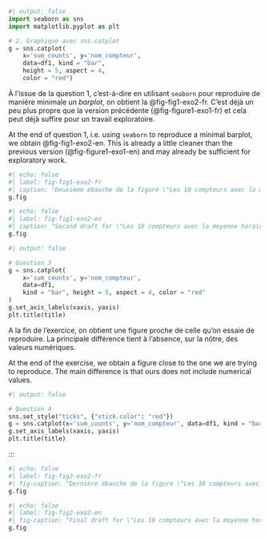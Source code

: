 ```python
#| output: false
import seaborn as sns
import matplotlib.pyplot as plt

# 2. Graphique avec sns.catplot
g = sns.catplot(
    x='sum_counts', y='nom_compteur',
    data=df1, kind = "bar",
    height = 5, aspect = 4,
    color = "red")
```

::: {.content-visible when-profile="fr"}
À l'issue de la question 1, c'est-à-dire en utilisant `seaborn` pour reproduire de manière minimale un _barplot_, on obtient la @fig-fig1-exo2-fr. C'est déjà un peu plus propre que la version précédente (@fig-figure1-exo1-fr) et cela peut déjà suffire pour un travail exploratoire.
:::

::: {.content-visible when-profile="en"}
At the end of question 1, i.e. using `seaborn` to reproduce a minimal barplot, we obtain @fig-fig1-exo2-en. This is already a little cleaner than the previous version (@fig-figure1-exo1-en) and may already be sufficient for exploratory work.
:::

::: {.content-visible when-profile="fr"}

```python
#| echo: false
#| label: fig-fig1-exo2-fr
#| caption: "Deuxième ébauche de la figure \"Les 10 compteurs avec la moyenne horaire la plus élevée\""
g.fig
```

:::


::: {.content-visible when-profile="en"}

```python
#| echo: false
#| label: fig-fig1-exo2-en
#| caption: "Second draft for \"Les 10 compteurs avec la moyenne horaire la plus élevée\""
g.fig
```

:::


```python
#| output: false

# Question 3
g = sns.catplot(
    x='sum_counts', y='nom_compteur',
    data=df1,
    kind = "bar", height = 5, aspect = 4, color = "red"
)
g.set_axis_labels(xaxis, yaxis)
plt.title(title)
```

::: {.content-visible when-profile="fr"}
A la fin de l'exercice, on obtient une figure proche de celle qu'on essaie de reproduire. La principale différence tient à l'absence, sur la nôtre, des valeurs numériques.
:::

::: {.content-visible when-profile="en"}
At the end of the exercise, we obtain a figure close to the one we are trying to reproduce. The main difference is that ours does not include numerical values.
:::

```python
#| output: false

# Question 4
sns.set_style("ticks", {"xtick.color": "red"})
g = sns.catplot(x='sum_counts', y='nom_compteur', data=df1, kind = "bar", height = 10, aspect = 2, color = "red")
g.set_axis_labels(xaxis, yaxis)
plt.title(title)
```
:::

::: {.content-visible when-profile="fr"}
```python
#| echo: false
#| label: fig-fig2-exo2-fr
#| fig-caption: "Dernière ébauche de la figure \"Les 10 compteurs avec la moyenne horaire la plus élevée\""
g.fig
```
:::

::: {.content-visible when-profile="en"}
```python
#| echo: false
#| label: fig-fig2-exo2-en
#| fig-caption: "Final draft for \"Les 10 compteurs avec la moyenne horaire la plus élevée\" using seaborn"
g.fig
```
:::
